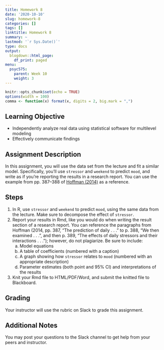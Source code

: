 ```yaml
---
title: Homework 8
date: '2020-10-10'
slug: homework-8
categories: []
tags: []
linktitle: Homework 8
summary: ~
lastmod: '`r Sys.Date()`'
type: docs
output:
  blogdown::html_page:
    df_print: paged
menu:
  psyc575:
    parent: Week 10
    weight: 3
---
```


```r
knitr::opts_chunk$set(echo = TRUE)
options(width = 100)
comma <- function(x) format(x, digits = 2, big.mark = ",")
```

## Learning Objective

- Independently analyze real data using statistical software for multilevel modeling
- Effectively communicate findings

## Assignment Description 

In this assignment, you will use the data set from the lecture and fit a similar model. Specifically, you'll use `stressor` and `weekend` to predict `mood`, and write as if you're reporting the results in a research report. You can use the example from pp. 387--388 of [Hoffman (2014)](https://www-taylorfrancis-com.libproxy1.usc.edu/books/9781315744094/chapters/10.4324/9781315744094-17) as a reference. 

## Steps

1. In R, use `stressor` and `weekend` to predict `mood`, using the same data from the lecture. Make sure to decompose the effect of `stressor`. 
2. Report your results in Rmd, like you would do when writing the result section of a research report. You can reference the paragraphs from Hoffman (2014, pp. 387, "The prediction of daily . . ." to p. 388, "We then examined . . .", and then p. 389, "The effects of daily stressors and their interactions . . ."); however, do not plagiarize. Be sure to include:
    a. Model equations
    b. A table of coefficients (numbered with a caption)
    c. A graph showing how `stressor` relates to `mood` (numbered with an appropriate description)
    d. Parameter estimates (both point and 95% CI) and interpretations of the results
3. Knit your Rmd file to HTML/PDF/Word, and submit the knitted file to Blackboard. 

## Grading 

Your instructor will use the rubric on Slack to grade this assignment. 

## Additional Notes

You may post your questions to the Slack channel to get help from your peers and instructor. 

